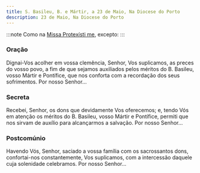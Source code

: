 ```yaml
---
title: S. Basileu, B. e Mártir, a 23 de Maio, Na Diocese do Porto
description: 23 de Maio, Na Diocese do Porto
---
```


:::note
Como na [Missa Protexísti me](/missal/comum/9martir), excepto:
:::

### Oração

Dignai-Vos acolher em vossa clemência, Senhor, Vos suplicamos, as preces
do vosso povo, a fim de que sejamos auxiliados pelos méritos do B.
Basileu, vosso Mártir e Pontífice, que nos conforta com a recordação dos
seus sofrimentos. Por nosso Senhor...

### Secreta

Recebei, Senhor, os dons que devidamente Vos oferecemos; e, tendo Vós em
atenção os méritos do B. Basileu, vosso Mártir e Pontífice, permiti que
nos sirvam de auxílio para alcançarmos a salvação. Por nosso Senhor...

### Postcomúnio

Havendo Vós, Senhor, saciado a vossa família com os sacrossantos dons,
confortai-nos constantemente, Vos suplicamos, com a intercessão daquele
cuja solenidade celebramos. Por nosso Senhor...

